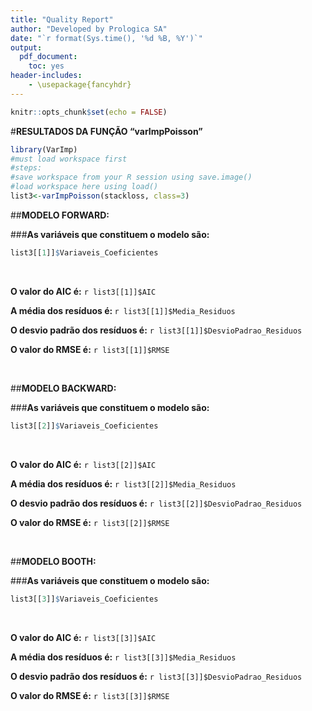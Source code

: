 ---
title: "Quality Report"
author: "Developed by Prologica SA"
date: "`r format(Sys.time(), '%d %B, %Y')`"
output:
  pdf_document:
    toc: yes
header-includes:
    - \usepackage{fancyhdr}
---
\addtolength{\headheight}{1.0cm} 
\pagestyle{fancyplain} 
\rhead{\includegraphics[height=2cm]{C:/Users/Staples/Desktop/VarImp/logo}} 
\renewcommand{\headrulewidth}{0pt}
```{r setup, include=FALSE}
knitr::opts_chunk$set(echo = FALSE)
```

#**RESULTADOS DA FUNÇÃO "varImpPoisson"**
```{r varImpPoisson, echo=FALSE, cache=FALSE, include=FALSE, results=FALSE, warning=FALSE, comment=FALSE, warning=FALSE}
library(VarImp)
#must load workspace first
#steps:
#save workspace from your R session using save.image()
#load workspace here using load()
list3<-varImpPoisson(stackloss, class=3)
```

##**MODELO FORWARD:**

###**As variáveis que constituem o modelo são:**  
```{r, echo=FALSE}
list3[[1]]$Variaveis_Coeficientes
```

&nbsp;

**O valor do AIC é:**
`r list3[[1]]$AIC`

**A média dos resíduos é: **
`r list3[[1]]$Media_Residuos`

**O desvio padrão dos resíduos é:**
`r list3[[1]]$DesvioPadrao_Residuos`

**O valor do RMSE é:**
`r list3[[1]]$RMSE`

&nbsp;

##**MODELO BACKWARD:**

###**As variáveis que constituem o modelo são:**
```{r, echo=FALSE}
list3[[2]]$Variaveis_Coeficientes
```

&nbsp;

**O valor do AIC é:**
`r list3[[2]]$AIC`

**A média dos resíduos é:** 
`r list3[[2]]$Media_Residuos`

**O desvio padrão dos resíduos é:** 
`r list3[[2]]$DesvioPadrao_Residuos`

**O valor do RMSE é:**
`r list3[[2]]$RMSE`

&nbsp;

##**MODELO BOOTH:**

###**As variáveis que constituem o modelo são:**
```{r, echo=FALSE}
list3[[3]]$Variaveis_Coeficientes
```

&nbsp;

**O valor do AIC é:**
`r list3[[3]]$AIC`

**A média dos resíduos é:**
`r list3[[3]]$Media_Residuos`

**O desvio padrão dos resíduos é:**
`r list3[[3]]$DesvioPadrao_Residuos`

**O valor do RMSE é:**
`r list3[[3]]$RMSE`
